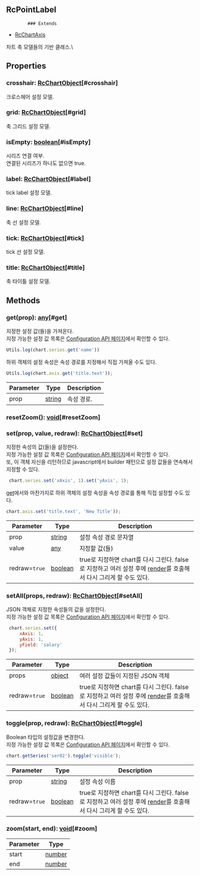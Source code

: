## RcPointLabel
            ### Extends
- [RcChartAxis](../classes/RcChartAxis)
            
            
차트 축 모델들의 기반 클래스.\

            





## Properties
### crosshair: [RcChartObject](../classes/RcChartObject)[#crosshair]
크로스헤어 설정 모델.

### grid: [RcChartObject](../classes/RcChartObject)[#grid]
축 그리드 설정 모델.

### isEmpty: [boolean](https://developer.mozilla.org/en-US/docs/Web/JavaScript/Reference/Global_Objects/Boolean)[#isEmpty]
시리즈 연결 여부.\
연결된 시리즈가 하나도 없으면 true.

### label: [RcChartObject](../classes/RcChartObject)[#label]
tick label 설정 모델.

### line: [RcChartObject](../classes/RcChartObject)[#line]
축 선 설정 모델.

### tick: [RcChartObject](../classes/RcChartObject)[#tick]
tick 선 설정 모델.

### title: [RcChartObject](../classes/RcChartObject)[#title]
축 타이틀 설정 모델.


## Methods
### get(prop): [any](https://www.typescriptlang.org/docs/handbook/2/everyday-types.html#any)[#get]
지정한 설정 값(들)을 가져온다.\
지정 가능한 설정 값 목록은 [Configuration API 페이지](/config)에서 확인할 수 있다. 

```js
Utils.log(chart.series.get('name'))
```

하위 객체의 설정 속성은 속성 경로를 지정해서 직접 가져올 수도 있다.

```js
Utils.log(chart.axis.get('title.text'));
```



| Parameter | Type | Description |
| ----------- | ----------- | ----------- |
| prop | [string](https://developer.mozilla.org/en-US/docs/Web/JavaScript/Reference/Global_Objects/String) | 속성 경로. |
### resetZoom(): [void](https://developer.mozilla.org/en-US/docs/Web/JavaScript/Reference/Global_Objects/undefined)[#resetZoom]

### set(prop, value, redraw): [RcChartObject](../classes/RcChartObject)[#set]
지정한 속성의 값(들)을 설정한다.\
지정 가능한 설정 값 목록은 [Configuration API 페이지](/config)에서 확인할 수 있다.\
또, 이 객체 자신을 리턴하므로 javascript에서 builder 패턴으로 설정 값들을 연속해서 지정할 수 있다.

```js
 chart.series.set('xAxis', 1).set('yAxis', 1);
```

[get](#get)에서와 마찬가지로 하위 객체의 설정 속성을 속성 경로를 통해 직접 설정할 수도 있다.

```js
chart.axis.set('title.text', 'New Title'));
```



| Parameter | Type | Description |
| ----------- | ----------- | ----------- |
| prop | [string](https://developer.mozilla.org/en-US/docs/Web/JavaScript/Reference/Global_Objects/String) | 설정 속성 경로 문자열 |
| value | [any](https://www.typescriptlang.org/docs/handbook/2/everyday-types.html#any) | 지정할 값(들) |
| redraw=`true` | [boolean](https://developer.mozilla.org/en-US/docs/Web/JavaScript/Reference/Global_Objects/Boolean) | true로 지정하면 chart를 다시 그린다.                false로 지정하고 여러 설정 후에 [render](../classes/RcChartControl#render)를 호출해서 다시 그리게 할 수도 있다. |
### setAll(props, redraw): [RcChartObject](../classes/RcChartObject)[#setAll]
JSON 객체로 지정한 속성들의 값을 설정한다.\
지정 가능한 설정 값 목록은 [Configuration API 페이지](/config)에서 확인할 수 있다. 

```js
 chart.series.set({
     xAxis: 1,
     yAxis: 1,
     yField: 'salary'
 });
```



| Parameter | Type | Description |
| ----------- | ----------- | ----------- |
| props | [object](https://developer.mozilla.org/en-US/docs/Web/JavaScript/Reference/Global_Objects/Object) | 여러 설정 값들이 지정된 JSON 객체 |
| redraw=`true` | [boolean](https://developer.mozilla.org/en-US/docs/Web/JavaScript/Reference/Global_Objects/Boolean) | true로 지정하면 chart를 다시 그린다.                false로 지정하고 여러 설정 후에 [render](../classes/RcChartControl#render)를 호출해서 다시 그리게 할 수도 있다. |
### toggle(prop, redraw): [RcChartObject](../classes/RcChartObject)[#toggle]
Boolean 타입의 설정값을 변경한다.\
지정 가능한 설정 값 목록은 [Configuration API 페이지](/config)에서 확인할 수 있다. 

```js
chart.getSeries('ser02').toggle('visible');
```



| Parameter | Type | Description |
| ----------- | ----------- | ----------- |
| prop | [string](https://developer.mozilla.org/en-US/docs/Web/JavaScript/Reference/Global_Objects/String) | 설정 속성 이름 |
| redraw=`true` | [boolean](https://developer.mozilla.org/en-US/docs/Web/JavaScript/Reference/Global_Objects/Boolean) | true로 지정하면 chart를 다시 그린다.                false로 지정하고 여러 설정 후에 [render](../classes/RcChartControl#render)를 호출해서 다시 그리게 할 수도 있다. |
### zoom(start, end): [void](https://developer.mozilla.org/en-US/docs/Web/JavaScript/Reference/Global_Objects/undefined)[#zoom]
| Parameter | Type |
| ----------- | ----------- |
| start | [number](https://developer.mozilla.org/en-US/docs/Web/JavaScript/Reference/Global_Objects/Number) |
| end | [number](https://developer.mozilla.org/en-US/docs/Web/JavaScript/Reference/Global_Objects/Number) |